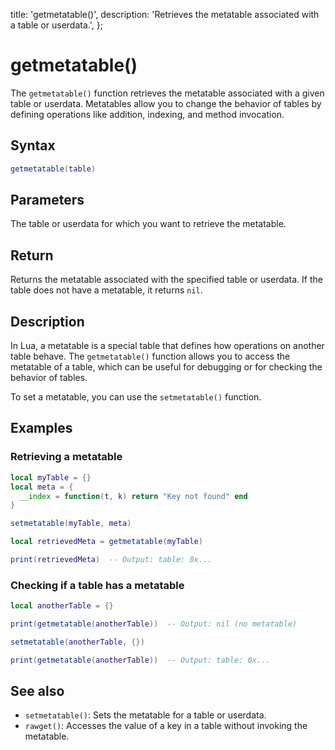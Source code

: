   title: 'getmetatable()',
  description: 'Retrieves the metatable associated with a table or userdata.',
};

# getmetatable()

The `getmetatable()` function retrieves the metatable associated with a given table or userdata. Metatables allow you to change the behavior of tables by defining operations like addition, indexing, and method invocation.

## Syntax

```lua
getmetatable(table)
```

## Parameters

<Properties>
  <Property name="table" type="table|userdata">
    The table or userdata for which you want to retrieve the metatable.
  </Property>
</Properties>

## Return

Returns the metatable associated with the specified table or userdata. If the table does not have a metatable, it returns `nil`.

## Description

In Lua, a metatable is a special table that defines how operations on another table behave. The `getmetatable()` function allows you to access the metatable of a table, which can be useful for debugging or for checking the behavior of tables.

To set a metatable, you can use the `setmetatable()` function.

## Examples

### Retrieving a metatable
```lua
local myTable = {}
local meta = {
  __index = function(t, k) return "Key not found" end
}

setmetatable(myTable, meta)

local retrievedMeta = getmetatable(myTable)

print(retrievedMeta)  -- Output: table: 0x...
```

### Checking if a table has a metatable
```lua
local anotherTable = {}

print(getmetatable(anotherTable))  -- Output: nil (no metatable)

setmetatable(anotherTable, {})

print(getmetatable(anotherTable))  -- Output: table: 0x...
```

## See also
- `setmetatable()`: Sets the metatable for a table or userdata.
- `rawget()`: Accesses the value of a key in a table without invoking the metatable.
